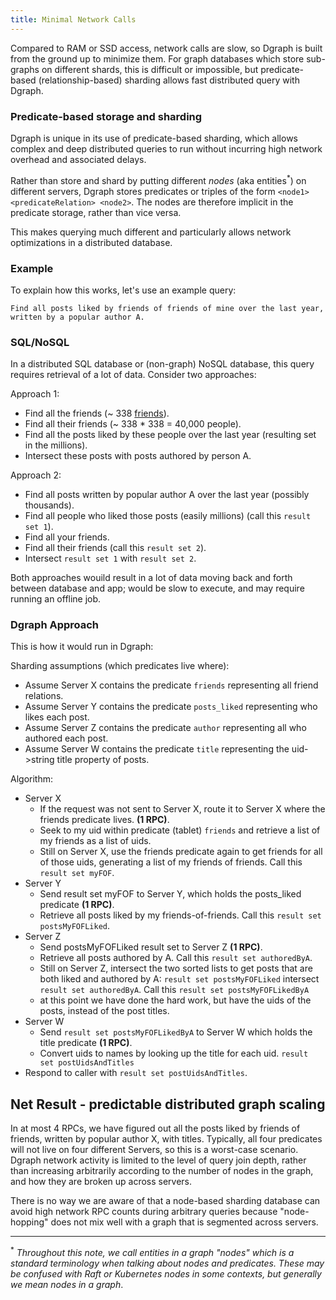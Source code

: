 ```yaml
---
title: Minimal Network Calls
---
```



<DgraphWIP />

Compared to RAM or SSD access, network calls are slow, so Dgraph is built from
the ground up to minimize them. For graph databases which store sub-graphs on
different shards, this is difficult or impossible, but predicate-based
(relationship-based) sharding allows fast distributed query with Dgraph.

### Predicate-based storage and sharding

Dgraph is unique in its use of predicate-based sharding, which allows complex
and deep distributed queries to run without incurring high network overhead and
associated delays.

Rather than store and shard by putting different _nodes_ (aka
entities<sup>\*</sup>) on different servers, Dgraph stores predicates or triples
of the form `<node1> <predicateRelation> <node2>`. The nodes are therefore
implicit in the predicate storage, rather than vice versa.

This makes querying much different and particularly allows network optimizations
in a distributed database.

### Example

To explain how this works, let's use an example query:

`Find all posts liked by friends of friends of mine over the last year, written by a popular author A.`

### SQL/NoSQL

In a distributed SQL database or (non-graph) NoSQL database, this query requires
retrieval of a lot of data. Consider two approaches:

Approach 1:

- Find all the friends (~ 338
  [friends](https://www.pewresearch.org/fact-tank/2014/02/03/what-people-like-dislike-about-facebook/)).
- Find all their friends (~ 338 \* 338 = 40,000 people).
- Find all the posts liked by these people over the last year (resulting set in
  the millions).
- Intersect these posts with posts authored by person A.

Approach 2:

- Find all posts written by popular author A over the last year (possibly
  thousands).
- Find all people who liked those posts (easily millions) (call this
  `result set 1`).
- Find all your friends.
- Find all their friends (call this `result set 2`).
- Intersect `result set 1` with `result set 2`.

Both approaches wouild result in a lot of data moving back and forth between
database and app; would be slow to execute, and may require running an offline
job.

### Dgraph Approach

This is how it would run in Dgraph:

Sharding assumptions (which predicates live where):

- Assume Server X contains the predicate `friends` representing all friend
  relations.
- Assume Server Y contains the predicate `posts_liked` representing who likes
  each post.
- Assume Server Z contains the predicate `author` representing all who authored
  each post.
- Assume Server W contains the predicate `title` representing the uid->string
  title property of posts.

Algorithm:

- Server X
  - If the request was not sent to Server X, route it to Server X where the
    friends predicate lives. **(1 RPC)**.
  - Seek to my uid within predicate (tablet) `friends` and retrieve a list of my
    friends as a list of uids.
  - Still on Server X, use the friends predicate again to get friends for all of
    those uids, generating a list of my friends of friends. Call this
    `result set myFOF`.
- Server Y
  - Send result set myFOF to Server Y, which holds the posts_liked predicate
    **(1 RPC)**.
  - Retrieve all posts liked by my friends-of-friends. Call this
    `result set postsMyFOFLiked`.
- Server Z
  - Send postsMyFOFLiked result set to Server Z **(1 RPC)**.
  - Retrieve all posts authored by A. Call this `result set authoredByA`.
  - Still on Server Z, intersect the two sorted lists to get posts that are both
    liked and authored by A: `result set postsMyFOFLiked` intersect
    `result set authoredByA`. Call this `result set postsMyFOFLikedByA`
  - at this point we have done the hard work, but have the uids of the posts,
    instead of the post titles.
- Server W
  - Send `result set postsMyFOFLikedByA` to Server W which holds the title
    predicate **(1 RPC)**.
  - Convert uids to names by looking up the title for each uid.
    `result set postUidsAndTitles`
- Respond to caller with `result set postUidsAndTitles`.

## Net Result - predictable distributed graph scaling

In at most 4 RPCs, we have figured out all the posts liked by friends of
friends, written by popular author X, with titles. Typically, all four
predicates will not live on four different Servers, so this is a worst-case
scenario. Dgraph network activity is limited to the level of query join depth,
rather than increasing arbitrarily according to the number of nodes in the
graph, and how they are broken up across servers.

There is no way we are aware of that a node-based sharding database can avoid
high network RPC counts during arbitrary queries because "node-hopping" does not
mix well with a graph that is segmented across servers.

---

<sup>\*</sup> _Throughout this note, we call entities in a graph "nodes" which
is a standard terminology when talking about nodes and predicates. These may be
confused with Raft or Kubernetes nodes in some contexts, but generally we mean
nodes in a graph_.
